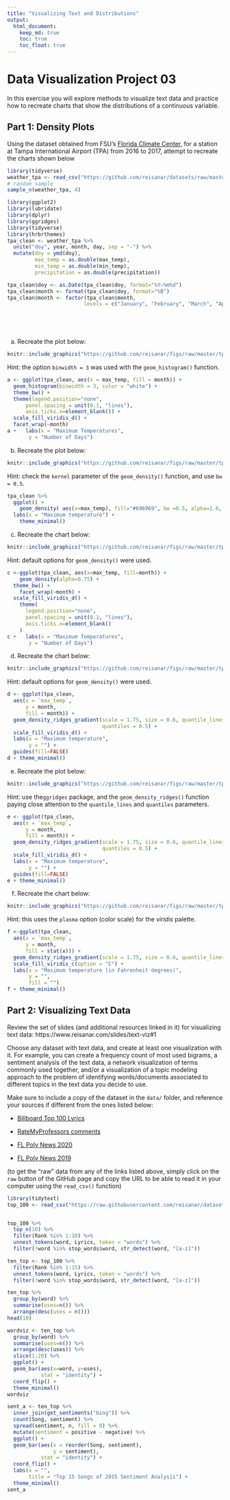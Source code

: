 ```yaml
---
title: "Visualizing Text and Distributions"
output: 
  html_document: 
    keep_md: true
    toc: true
    toc_float: true
---
```


# Data Visualization Project 03


In this exercise you will explore methods to visualize text data and practice how to recreate charts that show the distributions of a continuous variable. 


## Part 1: Density Plots

Using the dataset obtained from FSU's [Florida Climate Center](https://climatecenter.fsu.edu/climate-data-access-tools/downloadable-data), for a station at Tampa International Airport (TPA) from 2016 to 2017, attempt to recreate the charts shown below

```r
library(tidyverse)
weather_tpa <- read_csv("https://github.com/reisanar/datasets/raw/master/tpa_weather_16_17.csv")
# random sample 
sample_n(weather_tpa, 4)

```

```r
library(ggplot2)
library(lubridate)
library(dplyr)
library(ggridges)
library(tidyverse)
library(hrbrthemes)
tpa_clean <- weather_tpa %>% 
  unite("doy", year, month, day, sep = "-") %>% 
  mutate(doy = ymd(doy), 
         max_temp = as.double(max_temp), 
         min_temp = as.double(min_temp), 
         precipitation = as.double(precipitation))

tpa_clean$doy <- as.Date(tpa_clean$doy, format="%Y~%m%d")
tpa_clean$month <- format(tpa_clean$doy, format="%B")
tpa_clean$month <- factor(tpa_clean$month, 
                         levels = c("January", "February", "March", "April", "May", "June", "July", "August", "September", "October", "November", "December"))



  
```

(a) Recreate the plot below:

```r
knitr::include_graphics("https://github.com/reisanar/figs/raw/master/tpa_max_temps_facet.png")
```

Hint: the option `binwidth = 3` was used with the `geom_histogram()` function.

```r
a <- ggplot(tpa_clean, aes(x = max_temp, fill = month)) +
  geom_histogram(binwidth = 3, color = "white") +
  theme_bw() +
  theme(legend.position="none",
      panel.spacing = unit(0.1, "lines"),
      axis.ticks.x=element_blank()) + 
  scale_fill_viridis_d() +
  facet_wrap(~month)
a +   labs(x = "Maximum Temperatures",
       y = "Number of Days")
```


(b) Recreate the plot below:


```r
knitr::include_graphics("https://github.com/reisanar/figs/raw/master/tpa_max_temps_density.png")
```

Hint: check the `kernel` parameter of the `geom_density()` function, and use `bw = 0.5`.

```r
tpa_clean %>%
  ggplot() +
    geom_density( aes(x=max_temp), fill="#696969", bw =0.5, alpha=1.0, kernel="epanechnikov") +
  labs(x = "Maximum temperature") +
    theme_minimal()

```

(c) Recreate the chart below:


```r
knitr::include_graphics("https://github.com/reisanar/figs/raw/master/tpa_max_temps_density_facet.png")
```

Hint: default options for `geom_density()` were used. 

```r
c <-ggplot(tpa_clean, aes(x=max_temp, fill=month)) +
    geom_density(alpha=0.75) +
  theme_bw() +
    facet_wrap(~month) +
  scale_fill_viridis_d() +
    theme(
      legend.position="none",
      panel.spacing = unit(0.1, "lines"),
      axis.ticks.x=element_blank()
    )
c +   labs(x = "Maximum Temperatures",
       y = "Number of Days")
```

(d) Recreate the chart below:


```r
knitr::include_graphics("https://github.com/reisanar/figs/raw/master/tpa_max_temps_ridges.png")
```

Hint: default options for `geom_density()` were used. 

```r
d <- ggplot(tpa_clean,
  aes(x = `max_temp`,
      y = month,
      fill = month)) +
  geom_density_ridges_gradient(scale = 1.75, size = 0.6, quantile_lines = TRUE,
                               quantiles = 0.5) +
  scale_fill_viridis_d() +
  labs(x = "Maximum temperature",
       y = "") +
  guides(fill=FALSE)
d + theme_minimal()
```


(e) Recreate the plot below:

```r
knitr::include_graphics("https://github.com/reisanar/figs/raw/master/tpa_max_temps_ridges.png")
```

Hint: use the`ggridges` package, and the `geom_density_ridges()` function paying close attention to the `quantile_lines` and `quantiles` parameters.

```r
e <- ggplot(tpa_clean,
  aes(x = `max_temp`,
      y = month,
      fill = month)) +
  geom_density_ridges_gradient(scale = 1.75, size = 0.6, quantile_lines = TRUE,
                               quantiles = 0.5) +
  scale_fill_viridis_d() +
  labs(x = "Maximum temperature",
       y = "") +
  guides(fill=FALSE)
e + theme_minimal()
```

(f) Recreate the chart below:

```r
knitr::include_graphics("https://github.com/reisanar/figs/raw/master/tpa_max_temps_ridges_plasma.png")
```

Hint: this uses the `plasma` option (color scale) for the _viridis_ palette.

```r
f <-ggplot(tpa_clean,
  aes(x = `max_temp`,
      y = month,
      fill = stat(x))) +
  geom_density_ridges_gradient(scale = 1.75, size = 0.6, quantile_lines = TRUE, quantiles = 0.5) +
  scale_fill_viridis_c(option = "C") +
  labs(x = "Maximum temperature (in Fahrenheit degrees)",
       y = "",
       fill = "")
f + theme_minimal()
```



## Part 2: Visualizing Text Data

Review the set of slides (and additional resources linked in it) for visualizing text data: https://www.reisanar.com/slides/text-viz#1

Choose any dataset with text data, and create at least one visualization with it. For example, you can create a frequency count of most used bigrams, a sentiment analysis of the text data, a network visualization of terms commonly used together, and/or a visualization of a topic modeling approach to the problem of identifying words/documents associated to different topics in the text data you decide to use. 

Make sure to include a copy of the dataset in the `data/` folder, and reference your sources if different from the ones listed below:

- [Billboard Top 100 Lyrics](https://github.com/reisanar/datasets/blob/master/BB_top100_2015.csv)

- [RateMyProfessors comments](https://github.com/reisanar/datasets/blob/master/rmp_wit_comments.csv)

- [FL Poly News 2020](https://github.com/reisanar/datasets/blob/master/poly_news_FL20.csv)

- [FL Poly News 2019](https://github.com/reisanar/datasets/blob/master/poly_news_FL19.csv)

(to get the "raw" data from any of the links listed above, simply click on the `raw` button of the GitHub page and copy the URL to be able to read it in your computer using the `read_csv()` function)

```r
library(tidytext)
top_100 <- read_csv("https://raw.githubusercontent.com/reisanar/datasets/master/BB_top100_2015.csv")


top_100 %>%
  top_n(10) %>%
  filter(Rank %in% 1:10) %>%
  unnest_tokens(word, Lyrics, token = "words") %>%
  filter(!word %in% stop_words$word, str_detect(word, "[a-z]"))
```

```r
ten_top <- top_100 %>%
  filter(Rank %in% 1:15) %>%
  unnest_tokens(word, Lyrics, token = "words") %>%
  filter(!word %in% stop_words$word, str_detect(word, "[a-z]"))

ten_top %>%
  group_by(word) %>%
  summarise(uses=n()) %>%
  arrange(desc(uses = n()))
head(10)


```

```r
wordviz <- ten_top %>%
  group_by(word) %>%
  summarise(uses=n()) %>%
  arrange(desc(uses)) %>%
  slice(1:20) %>%
  ggplot() +
  geom_bar(aes(x=word, y=uses),
           stat = "identity") +
  coord_flip() +
  theme_minimal()
wordviz
```

```r
sent_a <- ten_top %>%
  inner_join(get_sentiments("bing")) %>%
  count(Song, sentiment) %>%
  spread(sentiment, n, fill = 0) %>%
  mutate(sentiment = positive - negative) %>%
  ggplot() + 
  geom_bar(aes(x = reorder(Song, sentiment), 
               y = sentiment), 
           stat = "identity") + 
  coord_flip() + 
  labs(x = "", 
       title = "Top 15 Songs of 2015 Sentiment Analysis") + 
  theme_minimal()
sent_a
```
